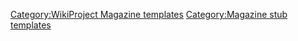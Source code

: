 {{asbox
| image     = Magazine.svg
| pix       = 30
| subject   = 英國雜誌或相關學術期刊 
| qualifier = 
| category  = 英國雜誌小作品
| tempsort  =  
| name      = Template:UK-mag-stub
| note      = [[Wikipedia:WikiProject Magazines/Writing guide|See tips for writing articles about magazines]]. Further suggestions might be found on the article's [[Talk:{{PAGENAME}}|talk page]].
}}<noinclude>
[[Category:WikiProject Magazine templates]]
[[Category:Magazine stub templates]]
</noinclude>